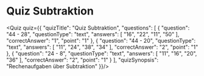 <h1>Quiz Subtraktion</h1>

<Quiz quiz={{
  "quizTitle": "Quiz Subtraktion",
  "questions": [
    {
      "question": "44 - 28",
      "questionType": "text",
      "answers": [
        "16",
        "22",
        "11",
        "50"
      ],
      "correctAnswer": "1",
      "point": "1"
    },
    {
      "question": "44 - 20",
      "questionType": "text",
      "answers": [
        "11",
        "24",
        "38",
        "34"
      ],
      "correctAnswer": "2",
      "point": "1"
    },
    {
      "question": "24 - 8",
      "questionType": "text",
      "answers": [
        "11",
        "16",
        "20",
        "36"
      ],
      "correctAnswer": "2",
      "point": "1"
    }
  ],
  "quizSynopsis": "Rechenaufgaben über Subtraktion"
}}/>